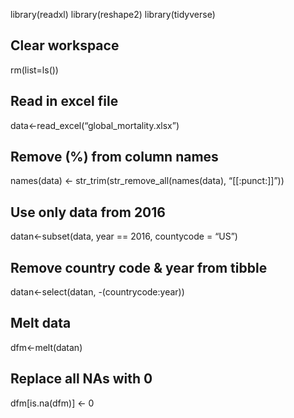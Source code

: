 library(readxl)
library(reshape2)
library(tidyverse)

## Clear workspace
rm(list=ls())

## Read in excel file
data<-read_excel("global_mortality.xlsx")

## Remove (%) from column names
names(data) <- str_trim(str_remove_all(names(data), "[[:punct:]]"))

## Use only data from 2016
datan<-subset(data, year == 2016, countycode = "US")

## Remove country code & year from tibble
datan<-select(datan, -(countrycode:year))

## Melt data
dfm<-melt(datan)

## Replace all NAs with 0
dfm[is.na(dfm)] <- 0
